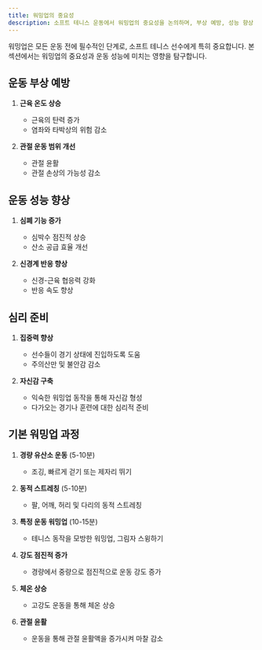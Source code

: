 ```yaml
---
title: 워밍업의 중요성
description: 소프트 테니스 운동에서 워밍업의 중요성을 논의하며, 부상 예방, 성능 향상 및 심리 준비 등의 측면을 포함합니다.
---
```

워밍업은 모든 운동 전에 필수적인 단계로, 소프트 테니스 선수에게 특히 중요합니다. 본 섹션에서는 워밍업의 중요성과 운동 성능에 미치는 영향을 탐구합니다.

## 운동 부상 예방

1. **근육 온도 상승**
   - 근육의 탄력 증가
   - 염좌와 타박상의 위험 감소

2. **관절 운동 범위 개선**
   - 관절 윤활
   - 관절 손상의 가능성 감소

## 운동 성능 향상

1. **심폐 기능 증가**
   - 심박수 점진적 상승
   - 산소 공급 효율 개선

2. **신경계 반응 향상**
   - 신경-근육 협응력 강화
   - 반응 속도 향상

## 심리 준비

1. **집중력 향상**
   - 선수들이 경기 상태에 진입하도록 도움
   - 주의산만 및 불안감 감소

2. **자신감 구축**
   - 익숙한 워밍업 동작을 통해 자신감 형성
   - 다가오는 경기나 훈련에 대한 심리적 준비

## 기본 워밍업 과정

1. **경량 유산소 운동** (5-10분)
   - 조깅, 빠르게 걷기 또는 제자리 뛰기

2. **동적 스트레칭** (5-10분)
   - 팔, 어깨, 허리 및 다리의 동적 스트레칭

3. **특정 운동 워밍업** (10-15분)
   - 테니스 동작을 모방한 워밍업, 그림자 스윙하기

4. **강도 점진적 증가**
   - 경량에서 중량으로 점진적으로 운동 강도 증가

5. **체온 상승**
   - 고강도 운동을 통해 체온 상승

6. **관절 윤활**
   - 운동을 통해 관절 윤활액을 증가시켜 마찰 감소
